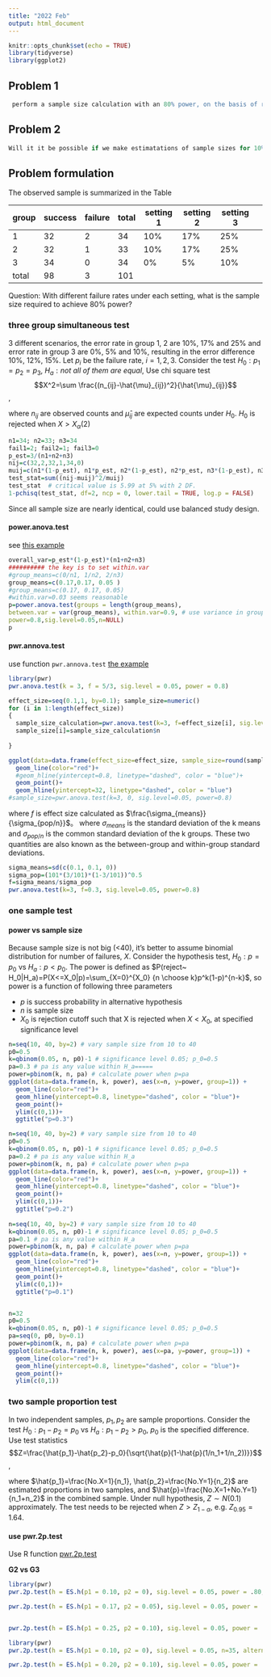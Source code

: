 ```yaml
---
title: "2022 Feb"
output: html_document
---
```


```r
knitr::opts_chunk$set(echo = TRUE)
library(tidyverse)
library(ggplot2)
```

## Problem 1  

```r
 perform a sample size calculation with an 80% power, on the basis of reported clinical and radiographical failure rates of pulpotomy treatment which ranges between 10%-20% (for each) in the literature. `
```



## Problem 2 

```r
Will it it be possible if we make estimatations of sample sizes for 10%, 12% and 15% differences (respectively) between the groups with significance level of 0.05? 
```


## Problem formulation 

The observed sample is summarized in the Table 

|group  | success | failure | total | setting 1 | setting 2 | setting 3 |
|-------|---------|---------|-------|-----------|-----------|-----------|-
|1      | 32      | 2       | 34    | 10%   | 17%       | 25%           |
|2      | 32      |  1      | 33    | 10%   | 17%       | 25%           |
|3      | 34      | 0       | 34    | 0%    | 5%        | 10%           |
|total  | 98      | 3       | 101


Question: With different failure rates under each setting, what is the sample size required to achieve 80% power? 

### three group simultaneous test 

3 different scenarios, the error rate in group 1, 2 are 10%, 17% and 25% and error rate in group 3 are 0%, 5% and 10%, resulting in the error difference 10%, 12%, 15%. Let $p_i$ be the failure rate, $i=1, 2, 3$. Consider the test $H_0:p_1=p_2=p_3$, $H_a:not ~all~ of~ them ~are ~equal$, Use chi square test $$X^2=\sum \frac{(n_{ij}-\hat{\mu}_{ij})^2}{\hat{\mu}_{ij}}$$,   

where $n_{ij}$ are observed counts and $\hat{\mu}_{ij}$ are expected counts under $H_0$. $H_0$
 is rejected when $X>X_{\alpha}(2)$
 
```r
n1=34; n2=33; n3=34
fail1=2; fail2=1; fail3=0
p_est=3/(n1+n2+n3)
nij=c(32,2,32,1,34,0)
muij=c(n1*(1-p_est), n1*p_est, n2*(1-p_est), n2*p_est, n3*(1-p_est), n3*p_est)
test_stat=sum((nij-muij)^2/muij)
test_stat  # critical value is 5.99 at 5% with 2 DF. 
1-pchisq(test_stat, df=2, ncp = 0, lower.tail = TRUE, log.p = FALSE)
```
Since all sample size are nearly identical, could use balanced study design.

#### power.anova.test

see [this example](https://stats.oarc.ucla.edu/r/dae/one-way-anova-power-analysis/) 

```r
overall_var=p_est*(1-p_est)*(n1+n2+n3)
########## the key is to set within.var
#group_means=c(0/n1, 1/n2, 2/n3)
group_means=c(0.17,0.17, 0.05 )
#group_means=c(0.17, 0.17, 0.05)
#within.var=0.03 seems reasonable 
p=power.anova.test(groups = length(group_means),
between.var = var(group_means), within.var=0.9, # use variance in group 1 
power=0.8,sig.level=0.05,n=NULL)
p
```



#### pwr.annova.test


use function `pwr.annova.test`
[the example](https://cran.r-project.org/web/packages/pwr/vignettes/pwr-vignette.html)


```r
library(pwr)
pwr.anova.test(k = 3, f = 5/3, sig.level = 0.05, power = 0.8)
```


```r
effect_size=seq(0.1,1, by=0.1); sample_size=numeric()
for (i in 1:length(effect_size))
{
  sample_size_calculation=pwr.anova.test(k=3, f=effect_size[i], sig.level=0.05, power=0.8)
  sample_size[i]=sample_size_calculation$n
  
}

ggplot(data=data.frame(effect_size=effect_size, sample_size=round(sample_size)), aes(x=effect_size, y=sample_size, group=1)) +
  geom_line(color="red")+
  #geom_hline(yintercept=0.8, linetype="dashed", color = "blue")+
  geom_point()+  
  geom_hline(yintercept=32, linetype="dashed", color = "blue")
#sample_size=pwr.anova.test(k=3, 0, sig.level=0.05, power=0.8)
```

where $f$ is effect size calculated as $\frac{\sigma_{means}}{\sigma_{pop/n}}$。 where $\sigma_{means}$
 is the standard deviation of the k means and $\sigma_{pop/n}$
 is the common standard deviation of the k groups. These two quantities are also known as the between-group and within-group standard deviations. 

```r
sigma_means=sd(c(0.1, 0.1, 0))
sigma_pop=(101*(3/101)*(1-3/101))^0.5
f=sigma_means/sigma_pop
pwr.anova.test(k=3, f=0.3, sig.level=0.05, power=0.8)

```




### one sample test 

#### power vs sample size 

Because sample size is not big (<40), it's better to assume binomial distribution for number of failures, $X$. Consider the hypothesis test, $H_0: p=p_0$ vs $H_a: p< p_0$. The power is defined as $P(reject~ H_0|H_a)=P(X<=X_0|p)=\sum_{X=0}^{X_0} {n \choose k}p^k(1-p)^{n-k}$, so power is a function of following three parameters 

* $p$ is success probability in alternative hypothesis 
* $n$  is sample size 
* $X_0$ is rejection cutoff such that X is rejected when $X<X_0$, at specified significance level  


```r
n=seq(10, 40, by=2) # vary sample size from 10 to 40
p0=0.5
k=qbinom(0.05, n, p0)-1 # significance level 0.05; p_0=0.5 
pa=0.3 # pa is any value within H_a=====
power=pbinom(k, n, pa) # calculate power when p=pa
ggplot(data=data.frame(n, k, power), aes(x=n, y=power, group=1)) +
  geom_line(color="red")+
  geom_hline(yintercept=0.8, linetype="dashed", color = "blue")+
  geom_point()+
  ylim(c(0,1))+
  ggtitle("p=0.3")

n=seq(10, 40, by=2) # vary sample size from 10 to 40
p0=0.5
k=qbinom(0.05, n, p0)-1 # significance level 0.05; p_0=0.5 
pa=0.2 # pa is any value within H_a
power=pbinom(k, n, pa) # calculate power when p=pa
ggplot(data=data.frame(n, k, power), aes(x=n, y=power, group=1)) +
  geom_line(color="red")+
  geom_hline(yintercept=0.8, linetype="dashed", color = "blue")+
  geom_point()+
  ylim(c(0,1))+
  ggtitle("p=0.2")
  
n=seq(10, 40, by=2) # vary sample size from 10 to 40 
k=qbinom(0.05, n, p0)-1 # significance level 0.05; p_0=0.5 
pa=0.1 # pa is any value within H_a
power=pbinom(k, n, pa) # calculate power when p=pa
ggplot(data=data.frame(n, k, power), aes(x=n, y=power, group=1)) +
  geom_line(color="red")+
  geom_hline(yintercept=0.8, linetype="dashed", color = "blue")+
  geom_point()+
  ylim(c(0,1))+
  ggtitle("p=0.1")


n=32
p0=0.5
k=qbinom(0.05, n, p0)-1 # significance level 0.05; p_0=0.5 
pa=seq(0, p0, by=0.1)
power=pbinom(k, n, pa) # calculate power when p=pa
ggplot(data=data.frame(n, k, power), aes(x=pa, y=power, group=1)) +
  geom_line(color="red")+
  geom_hline(yintercept=0.8, linetype="dashed", color = "blue")+
  geom_point()+
  ylim(c(0,1))
```

### two sample proportion test 

In two independent samples, $p_1, p_2$ are sample proportions. Consider 
 the test $H_0:p_1-p_2=p_0$ vs $H_a:p_1-p_2>p_0$, $p_0$ is the specified difference. Use test statistics $$Z=\frac{\hat{p_1}-\hat{p_2}-p_0}{\sqrt{\hat{p}(1-\hat{p}(1/n_1+1/n_2))}}$$, 
 
 where $\hat{p_1}=\frac{No.X=1}{n_1}, \hat{p_2}=\frac{No.Y=1}{n_2}$ are estimated proportions in two samples, and $\hat{p}=\frac{No.X=1+No.Y=1}{n_1+n_2}$ in the combined sample. Under null hypothesis, $Z\sim N(0.1)$ approximately. The test needs to be rejected when $Z>Z_{1-\alpha}$, e.g. $Z_{0.95}=1.64$. 
 

#### use pwr.2p.test

Use R function [pwr.2p.test](https://cran.r-project.org/web/packages/pwr/vignettes/pwr-vignette.html)

**G2 vs G3**

```r
library(pwr)
pwr.2p.test(h = ES.h(p1 = 0.10, p2 = 0), sig.level = 0.05, power = .80, alternative ="greater") # failure rate in group 2 &3 are 10%, 0

pwr.2p.test(h = ES.h(p1 = 0.17, p2 = 0.05), sig.level = 0.05, power = .80,  alternative ="greater") # failure rate in group 2 &3 are 17%, 5%


pwr.2p.test(h = ES.h(p1 = 0.25, p2 = 0.10), sig.level = 0.05, power = .80,  alternative ="greater") # failure rate in group 2 &3 are 25%, 10%

```
```r
library(pwr)
pwr.2p.test(h = ES.h(p1 = 0.10, p2 = 0), sig.level = 0.05, n=35, alternative ="greater") # failure rate in group 2 &3 are 10%, 0

pwr.2p.test(h = ES.h(p1 = 0.20, p2 = 0.10), sig.level = 0.05, power = .80,  alternative ="greater") # failure rate in group 2 &3 are 17%, 5%


```


